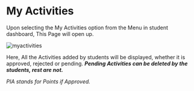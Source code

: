 # My Activities

Upon selecting the My Activities option from the Menu in student dashboard, This Page will open up.

![myactivities](src/assets/students/myactivities.png)

Here, All the Activities added by students will be displayed, whether it is approved, rejected or pending. **_Pending Activities can be deleted by the students, rest are not._**

_PIA stands for Points if Approved._